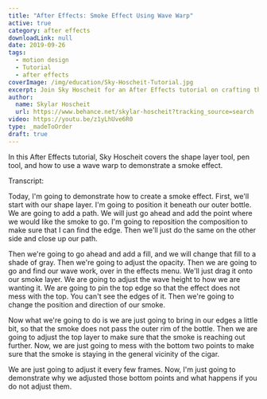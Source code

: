 ```yaml
---
title: "After Effects: Smoke Effect Using Wave Warp"
active: true
category: after effects
downloadLink: null
date: 2019-09-26
tags:
  - motion design
  - Tutorial
  - after effects
coverImage: /img/education/Sky-Hoscheit-Tutorial.jpg
excerpt: Join Sky Hoscheit for an After Effects tutorial on crafting the perfect smoke effect using shape layers, pen tool, and wave warp. Elevate your animations!
author:
  name: Skylar Hoscheit
  url: https://www.behance.net/skylar-hoscheit?tracking_source=search
video: https://youtu.be/z1yLhUve6R0
type: _madeToOrder
draft: true
---
```


In this After Effects tutorial, Sky Hoscheit covers the shape layer tool, pen tool, and how to use a wave warp to demonstrate a smoke effect.

Transcript:

Today, I'm going to demonstrate how to create a smoke effect. First, we'll start with our shape layer. I'm going to position it beneath our outer bottle. We are going to add a path. We will just go ahead and add the point where we would like the smoke to go. I'm going to reposition the composition to make sure that I can find the edge. Then we'll just do the same on the other side and close up our path.

Then we're going to go ahead and add a fill, and we will change that fill to a shade of gray. Then we're going to adjust the opacity. Then we are going to go and find our wave work, over in the effects menu. We'll just drag it onto our smoke layer. We are going to adjust the wave height to how we are wanting it. We are going to pin the top edge so that the effect does not mess with the top. You can't see the edges of it. Then we're going to change the position and direction of our smoke.

Now what we're going to do is we are just going to bring in our edges a little bit, so that the smoke does not pass the outer rim of the bottle. Then we are going to adjust the top layer to make sure that the smoke is reaching out further. Now, we are just going to mess with the bottom two points to make sure that the smoke is staying in the general vicinity of the cigar.

We are just going to adjust it every few frames. Now, I'm just going to demonstrate why we adjusted those bottom points and what happens if you do not adjust them.
